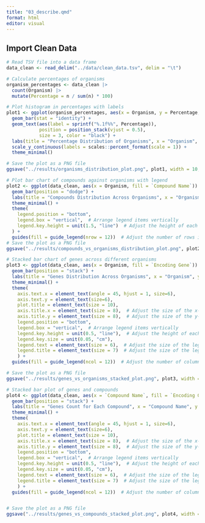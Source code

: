 ```yaml
---
title: "03_describe.qmd"
format: html
editor: visual
---
```


## Import Clean Data

```r
# Read TSV file into a data frame
data_clean <- read_delim("../data/clean_data.tsv", delim = "\t")

```

```r
# Calculate percentages of organisms
organism_percentages <- data_clean |> 
  count(Organism) |> 
  mutate(Percentage = n / sum(n) * 100)

# Plot histogram in percentages with labels
plot1 <- ggplot(organism_percentages, aes(x = Organism, y = Percentage, fill = Organism)) +
  geom_bar(stat = "identity") +
  geom_text(aes(label = sprintf("%.1f%%", Percentage)),
            position = position_stack(vjust = 0.5),
            size = 3, color = "black") +
  labs(title = "Percentage Distribution of Organisms", x = "Organism", y = "Percentage") +
  scale_y_continuous(labels = scales::percent_format(scale = 1)) +
  theme_minimal()

# Save the plot as a PNG file
ggsave("../results/organisms_distribution_plot.png", plot1, width = 10, height = 6, dpi = 300)

```

```r
# Plot bar chart of compounds against organisms with legend
plot2 <- ggplot(data_clean, aes(x = Organism, fill = `Compound Name`)) +
  geom_bar(position = "dodge") +
  labs(title = "Compounds Distribution Across Organisms", x = "Organism", y = "Count") +
  theme_minimal() +
  theme(
    legend.position = "bottom",
    legend.box = "vertical",  # Arrange legend items vertically
    legend.key.height = unit(1.5, "line")  # Adjust the height of each legend item
  ) +
  guides(fill = guide_legend(nrow = 12))  # Adjust the number of rows in the legend
# Save the plot as a PNG file
ggsave("../results/compounds_vs_organisms_distribution_plot.png", plot2, width = 10, height = 6, dpi = 300)

```

```r
# Stacked bar chart of genes across different organisms
plot3 <- ggplot(data_clean, aes(x = Organism, fill = `Encoding Gene`)) +
  geom_bar(position = "stack") +
  labs(title = "Genes Distribution Across Organisms", x = "Organism", y = "Count") +
  theme_minimal() + 
  theme(
    axis.text.x = element_text(angle = 45, hjust = 1, size=6),
    axis.text.y = element_text(size=6),
    plot.title = element_text(size = 10),
    axis.title.x = element_text(size = 8),  # Adjust the size of the x-axis label
    axis.title.y = element_text(size = 8),  # Adjust the size of the y-axis label
    legend.position = "bottom",
    legend.box = "vertical",  # Arrange legend items vertically
    legend.key.height = unit(0.5, "line"),  # Adjust the height of each legend item
    legend.key.size = unit(0.05, "cm"),
    legend.text = element_text(size = 6),  # Adjust the size of the legend text
    legend.title = element_text(size = 7)  # Adjust the size of the legend title
    ) +
  guides(fill = guide_legend(ncol = 12))  # Adjust the number of columns in the legend

# Save the plot as a PNG file
ggsave("../results/genes_vs_organisms_stacked_plot.png", plot3, width = 10, height = 6, dpi = 300)
```

```r
# Stacked bar plot of genes and compounds
plot4 <- ggplot(data_clean, aes(x = `Compound Name`, fill = `Encoding Gene`)) +
  geom_bar(position = "stack") +
  labs(title = "Genes Count for Each Compound", x = "Compound Name", y = "Count") +
  theme_minimal() +
  theme(
    axis.text.x = element_text(angle = 45, hjust = 1, size=6),
    axis.text.y = element_text(size=6),
    plot.title = element_text(size = 10),
    axis.title.x = element_text(size = 8),  # Adjust the size of the x-axis label
    axis.title.y = element_text(size = 8),  # Adjust the size of the y-axis label
    legend.position = "bottom",
    legend.box = "vertical",  # Arrange legend items vertically
    legend.key.height = unit(0.5, "line"),  # Adjust the height of each legend item
    legend.key.size = unit(0.05, "cm"),
    legend.text = element_text(size = 6),  # Adjust the size of the legend text
    legend.title = element_text(size = 7)  # Adjust the size of the legend title
    ) +
  guides(fill = guide_legend(ncol = 12))  # Adjust the number of columns in the legend


# Save the plot as a PNG file
ggsave("../results/genes_vs_compounds_stacked_plot.png", plot4, width = 10, height = 6, dpi = 300)
```
